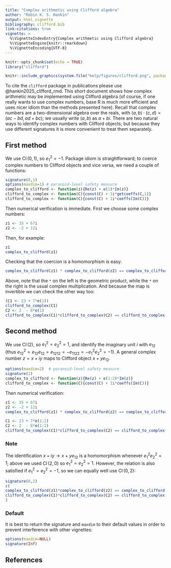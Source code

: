 ```yaml
---
title: "Complex arithmetic using Clifford algebra"
author: "Robin K. S. Hankin"
output: html_vignette
bibliography: clifford.bib
link-citations: true
vignette: >
  %\VignetteIndexEntry{Complex arithmetic using Clifford algebra}
  %\VignetteEngine{knitr::rmarkdown}
  %\VignetteEncoding{UTF-8}
---
```



```r
knitr::opts_chunk$set(echo = TRUE)
library("clifford")
```

```r
knitr::include_graphics(system.file("help/figures/clifford.png", package = "clifford"))
```

To cite the `clifford` package in publications please use
@hankin2025_clifford_rmd.  This short document shows how complex
arithmetic may be implemented using Clifford algebra (of course, if
one really wants to use complex numbers, base R is much more efficient
and uses nicer idiom than the methods presented here).  Recall that
complex numbers are a two-dimensional algebra over the reals, with
$(a,b)\cdot(c,d)=(ac-bd,ad+bc)$; we usually write $(a,b)$ as $a+bi$.
There are two natural ways to identify complex numbers with Clifford
objects; but because they use different signatures it is more
convenient to treat them separately.

## First method

We use $\operatorname{Cl}(0,1)$, so $e_1^2=-1$.  Package idiom is
straightforward; to coerce complex numbers to Clifford objects and
vice versa, we need a couple of functions:

```r
signature(0,1)
options(maxdim=1) # paranoid-level safety measure
complex_to_clifford <- function(z){Re(z) + e(1)*Im(z)}
clifford_to_complex <- function(C){const(C) + 1i*getcoeffs(C,1)}
clifford_to_complex <- function(C){const(C) + 1i*coeffs(Im(C))}

```

Then numerical verification is immediate.  First we choose some
complex numbers:

```r
z1 <- 35 + 67i
z2 <- -2 + 12i
```

Then, for example:

```r
z1
complex_to_clifford(z1)
```

Checking that the coercion is a homomorphism is easy:


```r
complex_to_clifford(z1) * complex_to_clifford(z2) == complex_to_clifford(z1*z2)
```

Above, note that the `*` on the left is the geometric product, while
the `*` on the right is the usual complex multiplication.  And because
the map is invertible we can check the other way too:


```r
(C1 <- 23 + 7*e(1))
clifford_to_complex(C1)
C2 <- 2  - 8*e(1)
clifford_to_complex(C1)*clifford_to_complex(C2) == clifford_to_complex(C1*C2)
```

## Second method

We use $\operatorname{Cl}(2)$, so $e_1^2=e_2^2=1$, and identify the
imaginary unit $i$ with $e_{12}$ (thus
$e_{12}^2=e_{12}e_{12}=e_{1212}=-e_{1122}=-e_1^2e_2^2=-1$).  A general
complex number $z=x+iy$ maps to Clifford object $x + ye_{12}$.

```r
options(maxdim=2)  # paranoid-level safety measure
signature(2)
complex_to_clifford <- function(z){Re(z) + e(1:2)*Im(z)}
clifford_to_complex <- function(C){const(C) + 1i*coeffs(Im(C))}
```

Then numerical verification:

```r
z1 <- 35 + 67i
z2 <- -2 + 12i
complex_to_clifford(z1) * complex_to_clifford(z2) == complex_to_clifford(z1*z2)
```

```r
C1 <- 23 + 7*e(1:2)
C2 <- 2  - 8*e(1:2)
clifford_to_complex(C1)*clifford_to_complex(C2) == clifford_to_complex(C1*C2)
```

### Note

The identification $x+iy\longrightarrow x+ye_{12}$ is a homomorphism
whenever $e_1^2e_2^2=1$; above we used $\operatorname{Cl}(2,0)$ so
$e_1^2=e_2^2=1$.  However, the relation is also satisfied if
$e_1^2=e_2^2=-1$, so we can equally well use $\operatorname{Cl}(0,2)$:

```r
signature(0,2)
c(
complex_to_clifford(z1)*complex_to_clifford(z2) == complex_to_clifford(z1*z2),
clifford_to_complex(C1)*clifford_to_complex(C2) == clifford_to_complex(C1*C2)
)
```


### Default

It is best to return the signature and `maxdim` to their default
values in order to prevent interference with other vignettes:

```r
options(maxdim=NULL)
signature(Inf)
```


## References